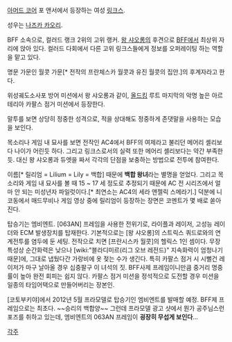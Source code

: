 [[아머드 코어]] 포 앤서에서 등장하는 여성 [[링크스]]. 

성우는 [[나즈카 카오리]].

BFF 소속으로, 컬러드 랭크 2위의 고위 랭커. [[왕 샤오롱]]의 후견으로 [[BFF]]에서 최상위 자리에 앉아 있다. 컬러드 다회에서 다른 고위 링크스들에게 정보를 오퍼레이팅 하는 역할을 맡고 있다.

명문 가문인 월콧 가문[* 전작의 프란체스카 월콧과 유진 월콧의 집안.]의 후계자라고 한다.

위성궤도소사포 방어 미션에서 왕 샤오롱과 같이, [[올드킹]] 루트 마지막의 악명 높은 아르테리아 카팔스 점거 미션에서 등장한다.

말투를 보면 상당히 정중한 성격으로, 적을 상대해도 정중하게 존댓말을 사용하는 모습을 보인다.

목소리나 게임 내 묘사를 보면 전작인 AC4에서 BFF의 여제라고 불리던 메어리 셸리보다 나이가 어린듯 하다. 그리고 링크스로서의 실력 또한 메어리 셸리보다는 약간 부족한듯. 대신 왕 샤오롱과 듀엣을 짜서 각각의 단점을 보충하는 방법으로 전투에 참여한다.

이름[* 릴리엄 = Lilium = Lily = 백합] 때문에 '''백합 왕녀'''라는 별명을 얻었다. 그리고 목소리와 게임 내 묘사를 볼 때 15 ~ 17 세 정도로 추정되기 때문에 AC 전 시리즈에서 얼마 안 되는 미성년자 파일럿이다.[* 최연소는 AC4의 세라 앤젤릭 스메라기.] 덕분에 니코동에서 매드무비나 게임 영상 중에 릴리엄이 등장하는 장면은 코멘트가 몇 배로 쏟아진다.

탑승기는 엠비엔트. [063AN] 프레임을 사용한 전위기로, 라이플과 레이저, 고성능 레이더와 ECM 발생장치를 탑재한다. 기본적으로는 [왕 샤오롱]의 스트릭스 쿼드로와의 연계전투를 염두에 둔 세팅. 전작으로 치면 [프란시스카 월콧]의 헬릭스 1인 셈이다. 무장특성상 순간화력은 낮으나 [wiki:"블라디미르(리그 오브 레전드)" 지속화력이 엄청나기 때문]에, 그대로 냅뒀다간 가랑비에 옷 젖는 수가 생긴다. 특히 카팔스 점거 시 시뻘건 레이저가 마구 날아올 경우 십중팔구 이 녀석의 짓. BFF사제 프레임이니만큼 중거리 명중률이 높아 완전 회피는 쉽지 않다. 카팔스 점거 미션을 정석적으로 도전할 경우 미션을 일종의 타임어택으로 만들어버리는 장본인.

[코토부키야]에서 2012년 5월 프라모델로 탑승기인 엠비엔트를 발매할 예정. BFF제 프레임으로는 최초다. ~~승리의 백합양~~ 그런데 프라모델 광고 샷에서 뭔가 공주님스런 포즈를 취하고 있는데, 엠비엔트의 063AN 프레임이 '''굉장히 무섭게 보인다'''...

[[각주]]
